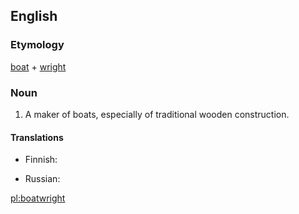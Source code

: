 ==English==

===Etymology===
[[boat]] + [[wright]]
===Noun===
{{en-noun}}

# A maker of boats, especially of traditional wooden construction.

====Translations====
{{trans-top|maker of wooden boats}}
* Finnish: {{t-|fi|veneenveistäjä}}
{{trans-mid}}
* Russian: {{t-|ru|[[шлюпочный]] [[мастер]]|m|tr=šljúpočnyj máster|sc=Cyrl}}
{{trans-bottom}}

[[pl:boatwright]]